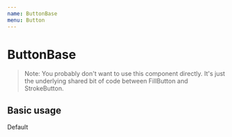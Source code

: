 ```yaml
---
name: ButtonBase
menu: Button
---
```




# ButtonBase

> Note: You probably don't want to use this component directly. It's just the
> underlying shared bit of code between FillButton and StrokeButton.

<PropsTable of={ButtonBase} />

## Basic usage

<Playground>
  <ButtonBase>Default</ButtonBase>
</Playground>
